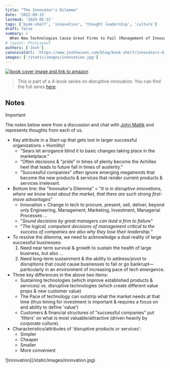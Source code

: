 ```yaml
---
title: "The Innovator's Dilemma"
date: '2022-09-15'
lastmod: '2024-05-22'
tags: ['book-shelf', 'innovation', 'thought leadership', 'culture']
draft: false
summary: >
  When New Technologies Cause Great Firms to Fail (Management of Innovation and Change)
# layout: PostLayout
authors: ['Josh']
canonicalUrl: 'https://www.joshhaines.com/blog/book-shelf/innovators-dilemma'
images: ['/static/images/innovation.jpg']
---
```


<div className="mx-auto w-1/3">
  <a href="https://www.amazon.com/Innovators-Dilemma-Technologies-Management-Innovation/dp/142219602X">
    <img
      alt="book cover image and link to amazon"
      src="https://m.media-amazon.com/images/I/51E7heV8GdL._SY445_SX342_.jpg"
    />
  </a>
</div>

> This is part of a 4-book series on disruptive innovation. You can find the full
> seres [here](https://www.amazon.com/Disruptive-Innovation-Christensen-Collection-Innovators-ebook/dp/B008527PTO/ref=sr_1_3?dchild=1&keywords=Innovator%27s+dilemma&qid=1612454535&s=audible&sr=1-3-catcorr).

## Notes

> [!IMPORTANT]
>
> The notes below were from a discussion and chat with [John Matlik](https://www.linkedin.com/in/john-matlik-b261601/) and represents thoughts from each of us.

- Key attribute in a Start-up that gets lost in larger successful organizations = Humility!
  - "Sears let arrogance blind it to basic changes taking place in the marketplace."
  - "Often decisions & "pride" in times of plenty become the Achilles heel that leads to future fall in times of
    austerity."
  - "Successful companies" often ignore emerging megatrends that become the new products & services that render
    current products & services irrelevant.
- Bottom line: the "Innovator's Dilemma" = "_It is in disruptive innovations, where we know least about the market, that
  there are such strong first-move advantages_"
  - Innovation = Change in tech to procure, present, sell, deliver, beyond only Engineering, Management, Marketing,
    Investment, Managerial Processes …
  - "_Sound decisions by great managers can lead a firm to failure_"
  - "_The logical, competent decisions of management critical to the success of companies are also why they lose their leadership._"
- To resolve the dilemma, we need to acknowledge a dual reality of large successful businesses:
  1. Need near term survival & growth to sustain the health of large business, but also …
  2. Need long-term sustainment & the ability to address/pivot to disruptions that could cause businesses to fail or go
     bankrupt—particularly in an environment of increasing pace of tech emergence.
- Three key differences in the above two items:
  - Sustaining technologies (which improve established products & services) vs. disruptive technologies (which create
    different value props & new customer value)
  - The Pace of technology can outstrip what the market needs at that time (thus timing for investment is important &
    requires a focus on and ability to define 'value')
  - Customers & financial structures of "successful companies" put 'filters' on what is most valuable/attractive (driven heavily by corporate culture).
- Characteristics/attributes of 'disruptive products or services':
  - Simpler
  - Cheaper
  - Smaller
  - More convenient

<div className="-mx-2 flex flex-wrap justify-center overflow-hidden xl:-mx-2">
  <div className="my-1 w-full overflow-hidden px-2 xl:my-1 xl:w-3/4 xl:px-2">
    ![innovation](/static/images/innovation.jpg)
  </div>
</div>

